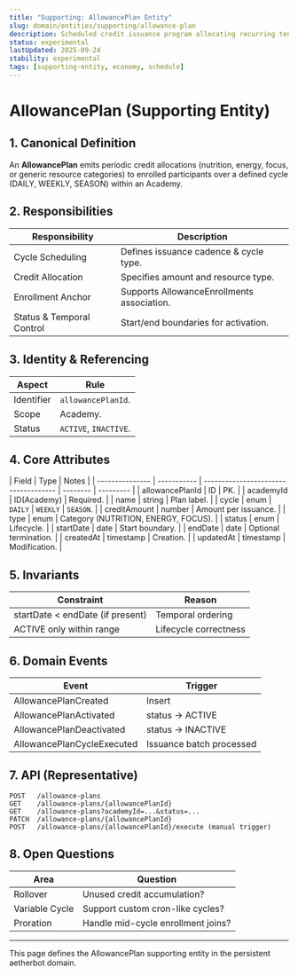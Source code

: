 ```yaml
---
title: "Supporting: AllowancePlan Entity"
slug: domain/entities/supporting/allowance-plan
description: Scheduled credit issuance program allocating recurring tender or resource allowances to collectors.
status: experimental
lastUpdated: 2025-09-24
stability: experimental
tags: [supporting-entity, economy, schedule]
---
```


# AllowancePlan (Supporting Entity)

## 1. Canonical Definition

An **AllowancePlan** emits periodic credit allocations (nutrition, energy, focus, or generic resource categories) to enrolled participants over a defined cycle (DAILY, WEEKLY, SEASON) within an Academy.

## 2. Responsibilities

| Responsibility            | Description                                |
| ------------------------- | ------------------------------------------ |
| Cycle Scheduling          | Defines issuance cadence & cycle type.     |
| Credit Allocation         | Specifies amount and resource type.        |
| Enrollment Anchor         | Supports AllowanceEnrollments association. |
| Status & Temporal Control | Start/end boundaries for activation.       |

## 3. Identity & Referencing

| Aspect     | Rule                  |
| ---------- | --------------------- |
| Identifier | `allowancePlanId`.    |
| Scope      | Academy.              |
| Status     | `ACTIVE`, `INACTIVE`. |

## 4. Core Attributes

| Field           | Type        | Notes                                |
| --------------- | ----------- | ------------------------------------ | -------- | --------- |
| allowancePlanId | ID          | PK.                                  |
| academyId       | ID(Academy) | Required.                            |
| name            | string      | Plan label.                          |
| cycle           | enum        | `DAILY`                              | `WEEKLY` | `SEASON`. |
| creditAmount    | number      | Amount per issuance.                 |
| type            | enum        | Category (NUTRITION, ENERGY, FOCUS). |
| status          | enum        | Lifecycle.                           |
| startDate       | date        | Start boundary.                      |
| endDate         | date        | Optional termination.                |
| createdAt       | timestamp   | Creation.                            |
| updatedAt       | timestamp   | Modification.                        |

## 5. Invariants

| Constraint                       | Reason                |
| -------------------------------- | --------------------- |
| startDate < endDate (if present) | Temporal ordering     |
| ACTIVE only within range         | Lifecycle correctness |

## 6. Domain Events

| Event                      | Trigger                  |
| -------------------------- | ------------------------ |
| AllowancePlanCreated       | Insert                   |
| AllowancePlanActivated     | status -> ACTIVE         |
| AllowancePlanDeactivated   | status -> INACTIVE       |
| AllowancePlanCycleExecuted | Issuance batch processed |

## 7. API (Representative)

```
POST   /allowance-plans
GET    /allowance-plans/{allowancePlanId}
GET    /allowance-plans?academyId=...&status=...
PATCH  /allowance-plans/{allowancePlanId}
POST   /allowance-plans/{allowancePlanId}/execute (manual trigger)
```

## 8. Open Questions

| Area           | Question                           |
| -------------- | ---------------------------------- |
| Rollover       | Unused credit accumulation?        |
| Variable Cycle | Support custom cron-like cycles?   |
| Proration      | Handle mid-cycle enrollment joins? |

---

This page defines the AllowancePlan supporting entity in the persistent aetherbot domain.
